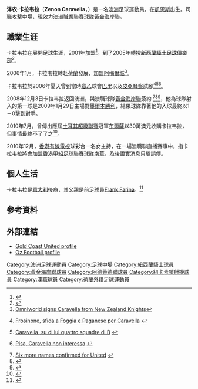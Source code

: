 {{Infobox Football biography 2
| playername     = 卡拉韦拉
| image          = [[Image:Zenon_Caravella.jpg|210px]]
| fullname       = 泽农·卡拉韦拉
| dateofbirth    = {{birth date and age|1983|5|17|df=y}}
| cityofbirth    = [[凱恩斯_(昆士蘭州)|凱恩斯]]
| countryofbirth = [[澳洲|澳洲]]
| height         = {{height|m=1.70}}
| position       = [[中場|中場]]
| currentclub    = [[黃金海岸聯足球會|黃金海岸聯]]
| clubnumber     = 7
| years1         = 2001–2005 |clubs1 = {{tsl|en|Sydney Olympic||悉尼奧林匹克}}          |caps1 = 63 |goals1 = 10
| years2         = 2005–2006 |clubs2 = [[新西蘭騎士足球俱樂部|新西蘭騎士足球俱樂部]]          |caps2 = 21 |goals2 = 0
| years3         = 2006–2008 |clubs3 = {{tsl|en|Almere City FC||阿爾梅雷足球隊}}          |caps3 = 52 |goals3 = 6
| years4         = 2009–2011 |clubs4 = [[黃金海岸聯足球會|黃金海岸聯]]          |caps4 = 52 |goals4 = 1
| pcupdate       = 16:47, 23 December 2010 (UTC)
| ntupdate       = 17:30, 1 November 2010 (UTC)
}}

'''泽农·卡拉韦拉'''（'''Zenon Caravella'''，{{bd|1983年|3月7日||}}）是一名[[澳洲|澳洲]]足球運動員，在[[凱恩斯_(昆士蘭州)|凱恩斯]]出生。司職攻擊中場，現效力[[澳大利亞職業足球聯賽|澳洲職業聯賽]]球隊[[黃金海岸聯足球會|黃金海岸聯]]。

==職業生涯==
卡拉韦拉在{{tsl|en|National Soccer League||NSL}}展開足球生涯，2001年加盟{{tsl|en|Sydney Olympic FC||悉尼奧林匹克}}<ref>{{Cite web |url=http://www.smh.com.au/news/Football/Soccer-NSW-imposes-riot-act-as-fans-turn-on-United/2005/05/03/1115092500930.html |title=Soccer NSW imposes riot act as fans turn on United |access-date=2010-12-26 |archive-date=2015-09-24 |archive-url=https://web.archive.org/web/20150924193832/http://www.smh.com.au/news/Football/Soccer-NSW-imposes-riot-act-as-fans-turn-on-United/2005/05/03/1115092500930.html |dead-url=no }}</ref>。到了2005年轉投[[新西兰骑士足球俱乐部|新西蘭騎士足球俱樂部]]<ref>{{Cite web |url=http://www.nzherald.co.nz/sport/news/article.cfm?c_id=4&objectid=10124029 |title=Soccer: Knights' signing a cut above |access-date=2010-12-26 |archive-date=2020-07-12 |archive-url=https://web.archive.org/web/20200712030539/https://www.nzherald.co.nz/sport/news/article.cfm?c_id=4&objectid=10124029 |dead-url=no }}</ref>。

2006年1月，卡拉韦拉轉赴[[荷蘭|荷蘭]]發展，加盟[[阿梅爾城足球會|阿梅爾城]]<ref>[http://www.abcgoal.com/news.php?type=transfer&no=11741 Omniworld signs Caravella from New Zealand Knights]{{dead link|date=2018年1月 |bot=InternetArchiveBot |fix-attempted=yes }}</ref>。

卡拉韦拉於2006年夏天曾到當時[[意大利乙組聯賽|意乙]]球會[[巴里足球俱樂部|巴里]]以及[[皮亞琴察足球俱樂部|皮亞琴察]]試腳<ref>{{it icon}} [http://www.tuttomercatoweb.com/?action=read&id=89359 Frosinone, sfida a Foggia e Paganese per Caravella] {{Wayback|url=http://www.tuttomercatoweb.com/?action=read&id=89359 |date=20120225140541 }}</ref><ref>{{it icon}} [http://www.tuttomercatoweb.com/?action=read&id=103940 Caravella, su di lui quattro squadre di B] {{Wayback|url=http://www.tuttomercatoweb.com/?action=read&id=103940 |date=20120225140624 }}</ref><ref>{{it icon}} [http://www.tuttomercatoweb.com/?action=read&id=104050 Pisa, Caravella non interessa] {{Wayback|url=http://www.tuttomercatoweb.com/?action=read&id=104050 |date=20120225140632 }}</ref>。

2008年12月3日卡拉韦拉返回澳洲，與澳職球隊[[黃金海岸聯足球會|黃金海岸聯]]簽約 <ref>[http://www.goldcoastunited.com.au/default.aspx?s=newsdisplay&id=25247 Six more names confirmed for United] {{webarchive|url=https://web.archive.org/web/20110302001751/http://www.goldcoastunited.com.au/default.aspx?s=newsdisplay&id=25247 |date=2011-03-02 }}</ref><ref>{{Cite web |url=http://www.goldcoast.com.au/article/2008/11/29/27085_gold-coast-sport.html |title=United rivalry a family affair |access-date=2010-12-26 |archive-date=2013-10-04 |archive-url=https://web.archive.org/web/20131004213711/http://www.goldcoast.com.au/article/2008/11/29/27085_gold-coast-sport.html |dead-url=no }}</ref><ref>{{Cite web |url=http://news.smh.com.au/sport/gold-coast-bolster-aleague-roster-20081128-6mpk.html |title=Gold Coast bolster A-League roster |accessdate=2010-12-26 |archive-date=2012-04-18 |archive-url=https://web.archive.org/web/20120418221719/http://news.smh.com.au/sport/gold-coast-bolster-aleague-roster-20081128-6mpk.html |dead-url=no }}</ref>，他為球隊射入的第一球是2009年1月29日主場對[[墨尔本胜利足球俱乐部|墨爾本勝利]]，結果球隊靠著他的入球最終以1－0擊到對手。

2010年7月，曾傳出應屆[[土耳其超級聯賽|土耳其超級聯賽]]冠軍[[布爾薩體育|布爾薩]]以30萬澳元收購卡拉韦拉，但事情最終不了了之<ref>{{Cite web |url=http://www.goldcoast.com.au/article/2010/07/12/237471_gold-coast-lead-story.html |title=存档副本 |access-date=2010-12-26 |archive-date=2012-03-24 |archive-url=https://web.archive.org/web/20120324052800/http://www.goldcoast.com.au/article/2010/07/12/237471_gold-coast-lead-story.html |dead-url=no }}</ref>。

2010年12月，[[香港有線電視|香港有線電視]]球彩台一名女主持，在一場澳職聯直播賽事中，指卡拉韦拉將會加盟[[香港甲組足球聯賽|香港甲組足球聯賽]]球隊[[南華足球隊|南華]]，及後證實消息只屬誤傳。

==個人生活==
卡拉韦拉是[[意大利|意大利]]後裔，其父親是前足球員[[Frank_Farina|Frank Farina]]。<ref>{{Cite web |url=http://www.news.com.au/couriermail/story/0,23739,25796818-5003412,00.html |title=Gold Coast midfielder Zenon Caravella ready to tackle uncle and rival Frank Farina |access-date=2010-12-26 |archive-date=2009-07-19 |archive-url=https://web.archive.org/web/20090719202411/http://www.news.com.au/couriermail/story/0,23739,25796818-5003412,00.html |dead-url=no }}</ref>

==參考資料==
{{Reflist}}

==外部連結==
* [https://web.archive.org/web/20110220062745/http://www.goldcoastunited.com.au/default.aspx?s=aleague_profile&pid=1276&tid=282 Gold Coast United profile]
* [http://www.ozfootball.net/ark/Players/C/CAR.html Oz Football profile] {{Wayback|url=http://www.ozfootball.net/ark/Players/C/CAR.html |date=20181002055633 }}

{{DEFAULTSORT:Caravella, Zenon}}
[[Category:澳洲足球運動員|Category:澳洲足球運動員]]
[[Category:足球中場|Category:足球中場]]
[[Category:紐西蘭騎士球員|Category:紐西蘭騎士球員]]
[[Category:黃金海岸聯球員|Category:黃金海岸聯球員]]
[[Category:阿德萊德聯球員|Category:阿德萊德聯球員]]
[[Category:紐卡素噴射機球員|Category:紐卡素噴射機球員]]
[[Category:澳職球員|Category:澳職球員]]
[[Category:荷蘭外籍足球運動員|Category:荷蘭外籍足球運動員]]